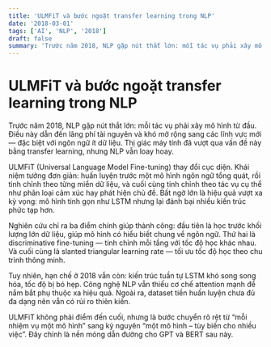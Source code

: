 ```yaml
---
title: 'ULMFiT và bước ngoặt transfer learning trong NLP'
date: '2018-03-01'
tags: ['AI', 'NLP', '2018']
draft: false
summary: 'Trước năm 2018, NLP gặp nút thắt lớn: mỗi tác vụ phải xây mô hình từ đầu. Điều này dẫn đến lãng phí '
---
```


# ULMFiT và bước ngoặt transfer learning trong NLP

Trước năm 2018, NLP gặp nút thắt lớn: mỗi tác vụ phải xây mô hình từ đầu. Điều này dẫn đến lãng phí tài nguyên và khó mở rộng sang các lĩnh vực mới — đặc biệt với ngôn ngữ ít dữ liệu. Thị giác máy tính đã vượt qua vấn đề này bằng transfer learning, nhưng NLP vẫn loay hoay.

ULMFiT (Universal Language Model Fine-tuning) thay đổi cục diện. Khái niệm tưởng đơn giản: huấn luyện trước một mô hình ngôn ngữ tổng quát, rồi tinh chỉnh theo từng miền dữ liệu, và cuối cùng tinh chỉnh theo tác vụ cụ thể như phân loại cảm xúc hay phát hiện chủ đề. Bất ngờ lớn là hiệu quả vượt xa kỳ vọng: mô hình tinh gọn như LSTM nhưng lại đánh bại nhiều kiến trúc phức tạp hơn.

Nghiên cứu chỉ ra ba điểm chính giúp thành công: đầu tiên là học trước khối lượng lớn dữ liệu, giúp mô hình có hiểu biết chung về ngôn ngữ. Thứ hai là discriminative fine-tuning — tinh chỉnh mỗi tầng với tốc độ học khác nhau. Và cuối cùng là slanted triangular learning rate — tối ưu tốc độ học theo chu trình thông minh.

Tuy nhiên, hạn chế ở 2018 vẫn còn: kiến trúc tuần tự LSTM khó song song hóa, tốc độ bị bó hẹp. Công nghệ NLP vẫn thiếu cơ chế attention mạnh để nắm bắt phụ thuộc xa hiệu quả. Ngoài ra, dataset tiền huấn luyện chưa đủ đa dạng nên vẫn có rủi ro thiên kiến.

ULMFiT không phải điểm đến cuối, nhưng là bước chuyển rõ rệt từ “mỗi nhiệm vụ một mô hình” sang kỷ nguyên “một mô hình – tùy biến cho nhiều việc”. Đây chính là nền móng dẫn đường cho GPT và BERT sau này.